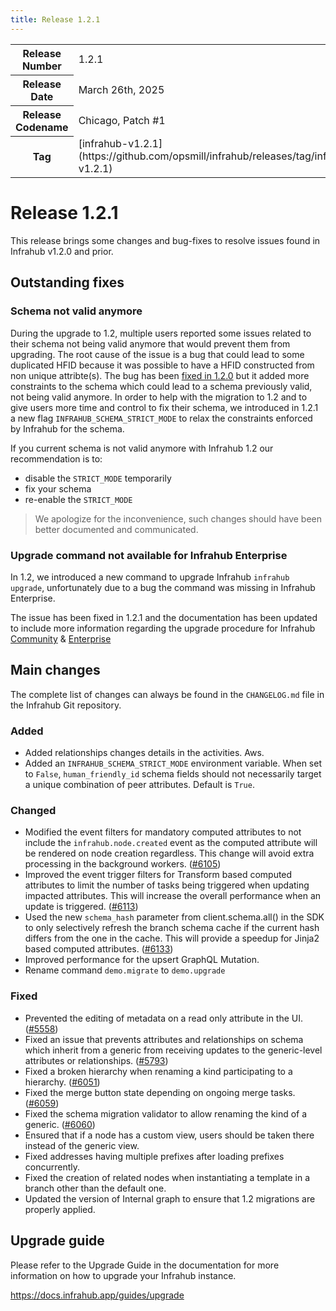 ```yaml
---
title: Release 1.2.1
---
```

<table>
  <tbody>
    <tr>
      <th>Release Number</th>
      <td>1.2.1</td>
    </tr>
    <tr>
      <th>Release Date</th>
      <td>March 26th, 2025</td>
    </tr>
    <tr>
      <th>Release Codename</th>
      <td>Chicago, Patch #1</td>
    </tr>
    <tr>
      <th>Tag</th>
      <td>[infrahub-v1.2.1](https://github.com/opsmill/infrahub/releases/tag/infrahub-v1.2.1)</td>
    </tr>
  </tbody>
</table>

# Release 1.2.1

This release brings some changes and bug-fixes to resolve issues found in Infrahub v1.2.0 and prior.

## Outstanding fixes

### Schema not valid anymore

During the upgrade to 1.2, multiple users reported some issues related to their schema not being valid anymore that would prevent them from upgrading.
The root cause of the issue is a bug that could lead to some duplicated HFID because it was possible to have a HFID constructed from non unique attribte(s).
The bug has been [fixed in 1.2.0](https://github.com/opsmill/infrahub/pull/6012) but it added more constraints to the schema which could lead to a schema previously valid, not being valid anymore.
In order to help with the migration to 1.2 and to give users more time and control to fix their schema, we introduced  in 1.2.1 a new flag `INFRAHUB_SCHEMA_STRICT_MODE` to relax the constraints enforced by Infrahub for the schema.

If you current schema is not valid anymore with Infrahub 1.2 our recommendation is to:

- disable the `STRICT_MODE` temporarily
- fix your schema
- re-enable the `STRICT_MODE`

> We apologize for the inconvenience, such changes should have been better documented and communicated.

### Upgrade command not available for Infrahub Enterprise

In 1.2, we introduced a new command to upgrade Infrahub `infrahub upgrade`, unfortunately due to a bug the command was missing in Infrahub Enterprise.

The issue has been fixed in 1.2.1 and the documentation has been updated to include more information regarding the upgrade procedure for Infrahub [Community](https://docs.infrahub.app/guides/upgrade) & [Enterprise](https://docs.infrahub.app/guides/upgrade-enterprise)

## Main changes

The complete list of changes can always be found in the `CHANGELOG.md` file in the Infrahub Git repository.

### Added

- Added relationships changes details in the activities. Aws.
- Added an `INFRAHUB_SCHEMA_STRICT_MODE` environment variable. When set to `False`, `human_friendly_id` schema fields should not necessarily target a unique combination of peer attributes. Default is `True`.

### Changed

- Modified the event filters for mandatory computed attributes to not include the `infrahub.node.created` event as the computed attribute will be rendered on node creation regardless. This change will avoid extra processing in the background workers. ([#6105](https://github.com/opsmill/infrahub/issues/6105))
- Improved the event trigger filters for Transform based computed attributes to limit the number of tasks being triggered when updating impacted attributes. This will increase the overall performance when an update is triggered. ([#6113](https://github.com/opsmill/infrahub/issues/6113))
- Used the new `schema_hash` parameter from client.schema.all() in the SDK to only selectively refresh the branch schema cache if the current hash differs from the one in the cache. This will provide a speedup for Jinja2 based computed attributes. ([#6133](https://github.com/opsmill/infrahub/issues/6133))
- Improved performance for the upsert GraphQL Mutation.
- Rename command `demo.migrate` to `demo.upgrade`

### Fixed

- Prevented the editing of metadata on a read only attribute in the UI. ([#5558](https://github.com/opsmill/infrahub/issues/5558))
- Fixed an issue that prevents attributes and relationships on schema which inherit from a generic from receiving updates to the generic-level attributes or relationships. ([#5793](https://github.com/opsmill/infrahub/issues/5793))
- Fixed a broken hierarchy when renaming a kind participating to a hierarchy. ([#6051](https://github.com/opsmill/infrahub/issues/6051))
- Fixed the merge button state depending on ongoing merge tasks. ([#6059](https://github.com/opsmill/infrahub/issues/6059))
- Fixed the schema migration validator to allow renaming the kind of a generic. ([#6060](https://github.com/opsmill/infrahub/issues/6060))
- Ensured that if a node has a custom view, users should be taken there instead of the generic view.
- Fixed addresses having multiple prefixes after loading prefixes concurrently.
- Fixed the creation of related nodes when instantiating a template in a branch other than the default one.
- Updated the version of Internal graph to ensure that 1.2 migrations are properly applied.

## Upgrade guide

Please refer to the Upgrade Guide in the documentation for more information on how to upgrade your Infrahub instance.

https://docs.infrahub.app/guides/upgrade
